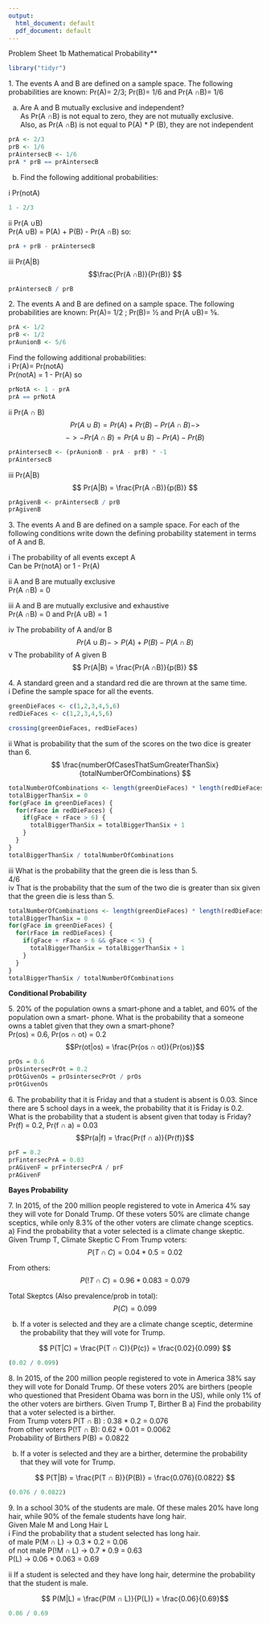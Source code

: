 ```yaml
---
output:
  html_document: default
  pdf_document: default
---
```

Problem Sheet 1b
Mathematical Probability**
```r
library("tidyr")
```
1\. The events A and B are defined on a sample space. The following probabilities are known: Pr(A)=
2/3; Pr(B)= 1/6 and Pr(A ∩B)= 1/6

a) Are A and B mutually exclusive and independent?  
As Pr(A ∩B) is not equal to zero, they are not mutually exclusive.  
Also, as Pr(A ∩B) is not equal to P(A) * P (B), they are not independent
```r
prA <- 2/3
prB <- 1/6
prAintersecB <- 1/6
prA * prB == prAintersecB
```
b) Find the following additional probabilities:
  
i Pr(notA)  
```r
1 - 2/3
```

ii Pr(A ∪B)    
Pr(A ∪B) = P(A) + P(B) - Pr(A ∩B) so:
```r
prA + prB - prAintersecB
```


iii Pr(A\|B)  
$$\frac{Pr(A ∩B)}{Pr(B)} $$
```r
prAintersecB / prB
```
      
2\. The events A and B are defined on a sample space. The following probabilities are known: Pr(A)=
1/2 ; Pr(B)= 1⁄2 and Pr(A ∪B)= 5⁄6.
```r
prA <- 1/2
prB <- 1/2
prAunionB <- 5/6
```
Find the following additional probabilities:  
i Pr(A)= Pr(notA)  
Pr(notA) = 1 - Pr(A) so
```r
prNotA <- 1 - prA 
prA == prNotA
```

ii Pr(A ∩ B)  
$$Pr(A ∪B) = Pr(A) + Pr(B) - Pr(A ∩B) -> $$
$$ -> - Pr(A ∩B) = Pr(A ∪B) - Pr(A) - Pr(B) $$
```r
prAintersecB <- (prAunionB - prA - prB) * -1
prAintersecB
```
iii Pr(A\|B)
$$ Pr(A|B) =  \frac{Pr(A ∩B)}{p(B)} $$
```r
prAgivenB <- prAintersecB / prB
prAgivenB
```  
  
3\. The events A and B are defined on a sample space. For each of the following conditions write down the defining probability statement in terms of A and B.

i The probability of all events except A  
Can be Pr(notA) or 1 - Pr(A)  

ii A and B are mutually exclusive  
Pr(A ∩B) = 0  

iii A and B are mutually exclusive and exhaustive  
Pr(A ∩B) = 0 and Pr(A ∪B) = 1  

iv The probability of A and/or B  
$$Pr(A ∪B) -> P(A) + P(B) - P(A ∩ B) $$
v The probability of A given B  
$$ Pr(A|B) =  \frac{Pr(A ∩B)}{p(B)} $$  


4\. A standard green and a standard red die are thrown at the same time.  
i Define the sample space for all the events.  

```r
greenDieFaces <- c(1,2,3,4,5,6)
redDieFaces <- c(1,2,3,4,5,6)

crossing(greenDieFaces, redDieFaces)
```

ii What is probability that the sum of the scores on the two dice is greater than 6.  
$$ \frac{numberOfCasesThatSumGreaterThanSix}{totalNumberOfCombinations} $$
```r
totalNumberOfCombinations <- length(greenDieFaces) * length(redDieFaces)
totalBiggerThanSix = 0
for(gFace in greenDieFaces) {
  for(rFace in redDieFaces) {
    if(gFace + rFace > 6) {
      totalBiggerThanSix = totalBiggerThanSix + 1 
    }
  }
}
totalBiggerThanSix / totalNumberOfCombinations
```
iii What is the probability that the green die is less than 5.  
4/6  
iv That is the probability that the sum of the two die is greater than six given that the green die is
less than 5.
```r
totalNumberOfCombinations <- length(greenDieFaces) * length(redDieFaces)
totalBiggerThanSix = 0
for(gFace in greenDieFaces) {
  for(rFace in redDieFaces) {
    if(gFace + rFace > 6 && gFace < 5) {
      totalBiggerThanSix = totalBiggerThanSix + 1 
    }
  }
}
totalBiggerThanSix / totalNumberOfCombinations
```

**Conditional Probability**

5\. 20% of the population owns a smart-phone and a tablet, and 60% of the population own a smart-
phone. What is the probability that a someone owns a tablet given that they own a smart-phone?  
Pr(os) = 0.6, Pr(os ∩ ot) = 0.2  
$$Pr(ot|os) = \frac{Pr(os ∩ ot)}{Pr(os)}$$
```r
prOs = 0.6
prOsintersecPrOt = 0.2
prOtGivenOs = prOsintersecPrOt / prOs
prOtGivenOs
```
6\. The probability that it is Friday and that a student is absent is 0.03. Since there are 5 school days in
a week, the probability that it is Friday is 0.2. What is the probability that a student is absent given
that today is Friday?
Pr(f) = 0.2, Pr(f ∩ a) = 0.03
$$Pr(a|f) = \frac{Pr(f ∩ a)}{Pr(f)}$$
```r
prF = 0.2
prFintersecPrA = 0.03
prAGivenF = prFintersecPrA / prF
prAGivenF
```
**Bayes Probability**

7\. In 2015, of the 200 million people registered to vote in America 4% say they will vote for Donald
Trump. Of these voters 50% are climate change sceptics, while only 8.3% of the other voters are
climate change sceptics.  
a) Find the probability that a voter selected is a climate change skeptic.
Given Trump T, Climate Skeptic C
From Trump voters: 
$$P(T ∩ C) = 0.04 * 0.5 = 0.02 $$  

From others: 
$$P(!T ∩ C) = 0.96 * 0.083 = 0.079 $$  

Total Skeptcs (Also prevalence/prob in total): 
$$P(C) = 0.099 $$ 


b) If a voter is selected and they are a climate change sceptic, determine the probability that they will vote for Trump.
 


$$ P(T|C) = \frac{P(T ∩ C)}{P(c)} = \frac{0.02}{0.099} $$
```r
(0.02 / 0.099)
```



8\. In 2015, of the 200 million people registered to vote in America 38% say they will vote for Donald
Trump. Of these voters 20% are birthers (people who questioned that President Obama was born in
the US), while only 1% of the other voters are birthers.
Given Trump T, Birther B
a) Find the probability that a voter selected is a birther.  
From Trump voters P(T ∩ B) : 0.38 * 0.2 = 0.076  
from other voters P(!T ∩ B): 0.62 * 0.01 = 0.0062  
Probability of Birthers P(B) = 0.0822  

b) If a voter is selected and they are a birther, determine the probability that they will vote for Trump.  

$$ P(T|B) =  \frac{P(T ∩ B)}{P(B)} = \frac{0.076}{0.0822}  $$
```r
(0.076 / 0.0822)
```

9\. In a school 30% of the students are male. Of these males 20% have long hair, while 90% of the female students have long hair.  
Given Male M and Long Hair L  
i Find the probability that a student selected has long hair.\
of male P(M ∩ L) -> 0.3 * 0.2 = 0.06  
of not male P(!M ∩ L) -> 0.7 * 0.9 = 0.63  
P(L) -> 0.06 + 0.063 = 0.69  

ii If a student is selected and they have long hair, determine the probability that the student is male.  

$$ P(M|L) = \frac{P(M ∩ L)}{P(L)} = \frac{0.06}{0.69}$$  
  

```r
0.06 / 0.69
```
